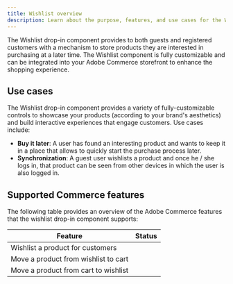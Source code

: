 ```yaml
---
title: Wishlist overview
description: Learn about the purpose, features, and use cases for the Wishlist drop-in component.
---
```



The Wishlist drop-in component provides to both guests and registered customers with a mechanism to store
products they are interested in purchasing at a later time. The Wishlist component is fully customizable
and can be integrated into your Adobe Commerce storefront to enhance the shopping experience.

## Use cases

The Wishlist drop-in component provides a variety of fully-customizable controls to showcase your products
(according to your brand's aesthetics) and build interactive experiences that engage customers. Use cases
include:

- **Buy it later**: A user has found an interesting product and wants to keep it in a place that allows to quickly start the purchase process later.
- **Synchronization**: A guest user wishlists a product and once he / she logs in, that product can be seen from other devices in which the user is also logged in.

## Supported Commerce features

The following table provides an overview of the Adobe Commerce features that the wishlist drop-in component supports:


| Feature          | Status                                       |
| ---------------- | -------------------------------------------- |
| Wishlist a product for customers | <Badge text="Supported" variant="success" />      |
| Move a product from wishlist to cart | <Badge text="Supported" variant="success" />      |
| Move a product from cart to wishlist | <Badge text="Supported" variant="success" />      |
